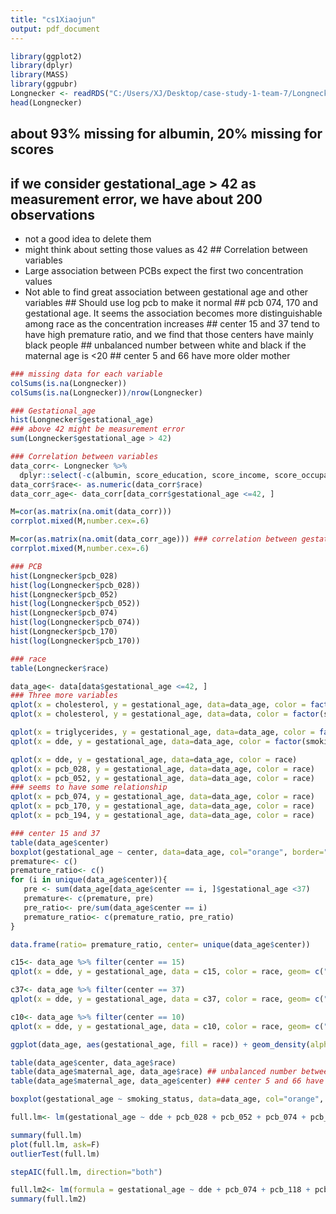 ```yaml
---
title: "cs1Xiaojun"
output: pdf_document
---
```


```r
library(ggplot2)
library(dplyr)
library(MASS)
library(ggpubr)
Longnecker <- readRDS("C:/Users/XJ/Desktop/case-study-1-team-7/Longnecker.rds")
head(Longnecker)
```

## about 93% missing for albumin, 20% missing for scores
## if we consider gestational_age > 42 as measurement error, we have about 200 observations
- not a good idea to delete them
- might think about setting those values as 42
## Correlation between variables
- Large association between PCBs expect the first two concentration values
- Not able to find great association between gestational age and other variables
## Should use log pcb to make it normal
## pcb 074, 170 and gestational age. It seems the association becomes more distinguishable among race as the concentration increases
## center 15 and 37 tend to have high premature ratio, and we find that those centers have mainly black people
## unbalanced number between white and black if the maternal age is <20
## center 5 and 66 have more older mother

```r
### missing data for each variable
colSums(is.na(Longnecker))
colSums(is.na(Longnecker))/nrow(Longnecker)

### Gestational_age
hist(Longnecker$gestational_age)
### above 42 might be measurement error
sum(Longnecker$gestational_age > 42)

### Correlation between variables
data_corr<- Longnecker %>%
  dplyr::select(-c(albumin, score_education, score_income, score_occupation))
data_corr$race<- as.numeric(data_corr$race)
data_corr_age<- data_corr[data_corr$gestational_age <=42, ]

M=cor(as.matrix(na.omit(data_corr)))
corrplot.mixed(M,number.cex=.6)

M=cor(as.matrix(na.omit(data_corr_age))) ### correlation between gestational age and others becomes higher when we deleted the measurement error
corrplot.mixed(M,number.cex=.6)

### PCB
hist(Longnecker$pcb_028)
hist(log(Longnecker$pcb_028))
hist(Longnecker$pcb_052)
hist(log(Longnecker$pcb_052))
hist(Longnecker$pcb_074)
hist(log(Longnecker$pcb_074))
hist(Longnecker$pcb_170)
hist(log(Longnecker$pcb_170))

### race
table(Longnecker$race)

data_age<- data[data$gestational_age <=42, ]
### Three more variables
qplot(x = cholesterol, y = gestational_age, data=data_age, color = factor(smoking_status))
qplot(x = cholesterol, y = gestational_age, data=data, color = factor(smoking_status))

qplot(x = triglycerides, y = gestational_age, data=data_age, color = factor(smoking_status))
qplot(x = dde, y = gestational_age, data=data_age, color = factor(smoking_status))

qplot(x = dde, y = gestational_age, data=data_age, color = race)
qplot(x = pcb_028, y = gestational_age, data=data_age, color = race)
qplot(x = pcb_052, y = gestational_age, data=data_age, color = race)
### seems to have some relationship 
qplot(x = pcb_074, y = gestational_age, data=data_age, color = race)
qplot(x = pcb_170, y = gestational_age, data=data_age, color = race)
qplot(x = pcb_194, y = gestational_age, data=data_age, color = race)

### center 15 and 37
table(data_age$center)
boxplot(gestational_age ~ center, data=data_age, col="orange", border="brown")
premature<- c()
premature_ratio<- c()
for (i in unique(data_age$center)){
   pre <- sum(data_age[data_age$center == i, ]$gestational_age <37)
   premature<- c(premature, pre)
   pre_ratio<- pre/sum(data_age$center == i)
   premature_ratio<- c(premature_ratio, pre_ratio)
}

data.frame(ratio= premature_ratio, center= unique(data_age$center))

c15<- data_age %>% filter(center == 15)
qplot(x = dde, y = gestational_age, data = c15, color = race, geom= c("point", "line"))

c37<- data_age %>% filter(center == 37)
qplot(x = dde, y = gestational_age, data = c37, color = race, geom= c("point", "line"))

c10<- data_age %>% filter(center == 10)
qplot(x = dde, y = gestational_age, data = c10, color = race, geom= c("point", "line"))

ggplot(data_age, aes(gestational_age, fill = race)) + geom_density(alpha = 0.5)

table(data_age$center, data_age$race)
table(data_age$maternal_age, data_age$race) ## unbalanced number between white and black if the maternal age is <20
table(data_age$maternal_age, data_age$center) ### center 5 and 66 have more older mother

boxplot(gestational_age ~ smoking_status, data=data_age, col="orange", border="brown") ### might have a little difference


```

```r
full.lm<- lm(gestational_age ~ dde + pcb_028 + pcb_052 + pcb_074 + pcb_105 + pcb_118 + pcb_153+ pcb_170 + pcb_138 + pcb_180 + pcb_194 + pcb_203 + triglycerides + race + maternal_age + smoking_status + cholesterol + center, data = data_age)

summary(full.lm)
plot(full.lm, ask=F)
outlierTest(full.lm)

stepAIC(full.lm, direction="both")

full.lm2<- lm(formula = gestational_age ~ dde + pcb_074 + pcb_118 + pcb_170 + pcb_138 + pcb_194 + triglycerides + race + cholesterol, data = data_age)
summary(full.lm2)
```